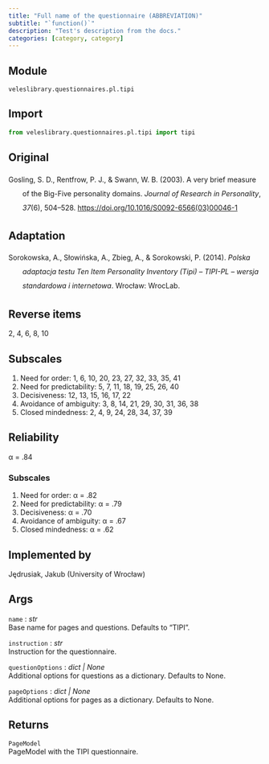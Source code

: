 ```yaml
---
title: "Full name of the questionnaire (ABBREVIATION)"
subtitle: "`function()`"
description: "Test's description from the docs."
categories: [category, category]
---
```


## Module
<!-- Here we put the module path with dots. Use the file structure. -->
`veleslibrary.questionnaires.pl.tipi`

## Import
<!-- Here we put an import instruction that imports all functions from the module. -->
``` python
from veleslibrary.questionnaires.pl.tipi import tipi
```

## Original
<!-- An APA 6th edition style citation. Go to zbib.org, create your bibliography, click an arrow next to the Copy to Clipboard button, click Copy HTML and paste it here. If there's a DOI link, enclose it in triangle brackets <DOI/link/here>. -->
<div class="csl-bib-body" style="line-height: 2; margin-left: 2em; text-indent:-2em;">
<div class="csl-entry">Gosling, S. D., Rentfrow, P. J., &amp; Swann, W. B. (2003). A very brief measure of the Big-Five personality domains. <i>Journal of Research in Personality</i>, <i>37</i>(6), 504–528. <https://doi.org/10.1016/S0092-6566(03)00046-1></div>
</div>

## Adaptation
<!-- An APA 6th edition style citation. Go to zbib.org, create your bibliography, click an arrow next to the Copy to Clipboard button, click Copy HTML and paste it here. If there's a DOI link, enclose it in triangle brackets <DOI/link/here>. -->
<div class="csl-bib-body" style="line-height: 2; margin-left: 2em; text-indent:-2em;">
<div class="csl-entry">Sorokowska, A., Słowińska, A., Zbieg, A., &amp; Sorokowski, P. (2014). <i>Polska adaptacja testu Ten Item Personality Inventory (Tipi) – TIPI-PL – wersja standardowa i internetowa</i>. Wrocław: WrocLab.</div>
</div>

## Reverse items
<!-- Numbers separated by commas or "None." if no reverse items. -->
2, 4, 6, 8, 10

## Subscales
<!-- Numbered list of subscales, a colon and comma-separated item numbers or "None." if no subscales. -->
1. Need for order: 1, 6, 10, 20, 23, 27, 32, 33, 35, 41
2. Need for predictability: 5, 7, 11, 18, 19, 25, 26, 40
3. Decisiveness: 12, 13, 15, 16, 17, 22
4. Avoidance of ambiguity: 3, 8, 14, 21, 29, 30, 31, 36, 38
5. Closed mindedness: 2, 4, 9, 24, 28, 34, 37, 39

## Reliability
<!-- Reliability score from the cited article. Cronbach's alpha by default. -->
α = .84

### Subscales
<!-- If the questionnaire has subscales, report their reliability. If not, do not include this header at all. -->
1. Need for order: α = .82
2. Need for predictability: α = .79
3. Decisiveness: α = .70
4. Avoidance of ambiguity: α = .67
5. Closed mindedness: α = .62

## Implemented by
<!-- You. In the format Surname, Names (affiliation). -->
Jędrusiak, Jakub (University of Wrocław)

## Args
<!-- Args from the documentation but in docs format. See the example. -->
`name` : *str*<br>
Base name for pages and questions. Defaults to "TIPI".

`instruction` : *str*<br>
Instruction for the questionnaire.

`questionOptions` : *dict | None*<br>
Additional options for questions as a dictionary. Defaults to None.

`pageOptions` : *dict | None*<br>
Additional options for pages as a dictionary. Defaults to None.

## Returns
<!-- Return value from the example but in docs format. See the example. -->
`PageModel`<br>
PageModel with the TIPI questionnaire.
